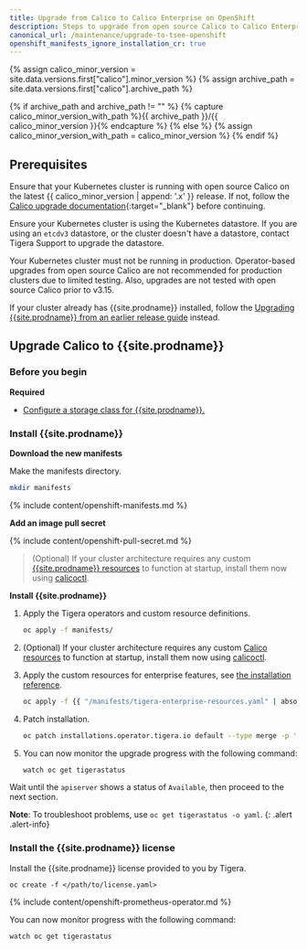 ```yaml
---
title: Upgrade from Calico to Calico Enterprise on OpenShift
description: Steps to upgrade from open source Calico to Calico Enterprise on OpenShift.
canonical_url: /maintenance/upgrade-to-tsee-openshift
openshift_manifests_ignore_installation_cr: true
---
```


{% assign calico_minor_version = site.data.versions.first["calico"].minor_version %}
{% assign archive_path = site.data.versions.first["calico"].archive_path %}

{% if archive_path and archive_path != "" %}
{% capture calico_minor_version_with_path %}{{ archive_path }}/{{ calico_minor_version }}{% endcapture %}
{% else %}
{% assign calico_minor_version_with_path = calico_minor_version %}
{% endif %}

## Prerequisites

Ensure that your Kubernetes cluster is running with open source Calico on the latest {{ calico_minor_version | append: '.x' }} release.
If not, follow the [Calico upgrade documentation](https://docs.projectcalico.org/{{calico_minor_version_with_path}}/maintenance/kubernetes-upgrade){:target="_blank"} before continuing.

Ensure your Kubernetes cluster is using the Kubernetes datastore. If you are using an `etcdv3` datastore, or the cluster doesn't have a datastore, contact Tigera Support to upgrade the datastore.

Your Kubernetes cluster must not be running in production. Operator-based upgrades from open source Calico are not recommended for production clusters due to limited testing. Also, upgrades are not tested with open source Calico prior to v3.15.

If your cluster already has {{site.prodname}} installed, follow the [Upgrading {{site.prodname}} from an earlier release guide]({{site.baseurl}}/maintenance/openshift-upgrade) instead.


## Upgrade Calico to {{site.prodname}}

### Before you begin

**Required**

- [Configure a storage class for {{site.prodname}}.]({{site.baseurl}}/getting-started/create-storage)

### Install {{site.prodname}}

__Download the new manifests__

Make the manifests directory.

```bash
mkdir manifests
```

{% include content/openshift-manifests.md %}

__Add an image pull secret__

{% include content/openshift-pull-secret.md %}

> (Optional) If your cluster architecture requires any custom [{{site.prodname}} resources]({{site.baseurl}}/reference/resources) to function at startup, install them now using [calicoctl]({{site.baseurl}}/reference/calicoctl/overview).

__Install {{site.prodname}}__

1. Apply the Tigera operators and custom resource definitions.

   ```bash
   oc apply -f manifests/
   ```

2. (Optional) If your cluster architecture requires any custom [Calico resources]({{site.baseurl}}/reference/resources) to function at startup, install them now using [calicoctl]({{site.baseurl}}/reference/calicoctl/overview).

3. Apply the custom resources for enterprise features, see [the installation reference]({{site.baseurl}}/reference/installation/api).

   ```bash
   oc apply -f {{ "/manifests/tigera-enterprise-resources.yaml" | absolute_url }} 
   ```

4. Patch installation.

   ```bash
   oc patch installations.operator.tigera.io default --type merge -p '{"spec":{"variant":"TigeraSecureEnterprise","imagePullSecrets":[{"name":"tigera-pull-secret"}]}}'
   ```

5. You can now monitor the upgrade progress with the following command:

   ```bash
   watch oc get tigerastatus
   ```

Wait until the `apiserver` shows a status of `Available`, then proceed to the next section.

**Note**: To troubleshoot problems, use `oc get tigerastatus -o yaml`.
{: .alert .alert-info}

### Install the {{site.prodname}} license

Install the {{site.prodname}} license provided to you by Tigera.

```
oc create -f </path/to/license.yaml>
```

{% include content/openshift-prometheus-operator.md %}

You can now monitor progress with the following command:

```
watch oc get tigerastatus
```

